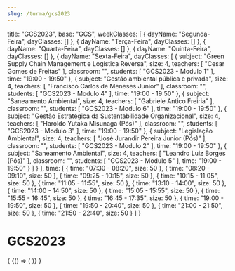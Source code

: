 ```yaml
---
slug: /turma/gcs2023
---
```

  title: "GCS2023",
  base: "GCS",
  weekClasses: [
    {
      dayName: "Segunda-Feira",
      dayClasses: []
    },
    {
      dayName: "Terça-Feira",
      dayClasses: []
    },
    {
      dayName: "Quarta-Feira",
      dayClasses: []
    },
    {
      dayName: "Quinta-Feira",
      dayClasses: []
    },
    {
      dayName: "Sexta-Feira",
      dayClasses: [
        {
          subject: "Green Supply Chain Management e Logística Reversa",
          size: 4,
          teachers: [
            "Cesar Gomes de Freitas"
          ],
          classroom: "",
          students: [
            "GCS2023 - Modulo 1"
          ],
          time: "19:00 - 19:50"
        },
        {
          subject: "Gestão ambiental pública e privada",
          size: 4,
          teachers: [
            "Francisco Carlos de Meneses Junior"
          ],
          classroom: "",
          students: [
            "GCS2023 - Modulo 4"
          ],
          time: "19:00 - 19:50"
        },
        {
          subject: "Saneamento Ambiental",
          size: 4,
          teachers: [
            "Gabriele Antico Freiria"
          ],
          classroom: "",
          students: [
            "GCS2023 - Modulo 6"
          ],
          time: "19:00 - 19:50"
        },
        {
          subject: "Gestão Estratégica da Sustentabilidade Organizacional",
          size: 4,
          teachers: [
            "Haroldo Yutaka Misunaga (Pós)"
          ],
          classroom: "",
          students: [
            "GCS2023 - Modulo 3"
          ],
          time: "19:00 - 19:50"
        },
        {
          subject: "Legislação Ambiental",
          size: 4,
          teachers: [
            "José Jurandir Pereira Junior (Pós)"
          ],
          classroom: "",
          students: [
            "GCS2023 - Modulo 2"
          ],
          time: "19:00 - 19:50"
        },
        {
          subject: "Saneamento Ambiental",
          size: 4,
          teachers: [
            "Leandro Luiz Borges (Pós)"
          ],
          classroom: "",
          students: [
            "GCS2023 - Modulo 5"
          ],
          time: "19:00 - 19:50"
        }
      ]
    }
  ],
  time: [
    {
      time: "07:30 - 08:20",
      size: 50
    },
    {
      time: "08:20 - 09:10",
      size: 50
    },
    {
      time: "09:25 - 10:15",
      size: 50
    },
    {
      time: "10:15 - 11:05",
      size: 50
    },
    {
      time: "11:05 - 11:55",
      size: 50
    },
    {
      time: "13:10 - 14:00",
      size: 50
    },
    {
      time: "14:00 - 14:50",
      size: 50
    },
    {
      time: "15:05 - 15:55",
      size: 50
    },
    {
      time: "15:55 - 16:45",
      size: 50
    },
    {
      time: "16:45 - 17:35",
      size: 50
    },
    {
      time: "19:00 - 19:50",
      size: 50
    },
    {
      time: "19:50 - 20:40",
      size: 50
    },
    {
      time: "21:00 - 21:50",
      size: 50
    },
    {
      time: "21:50 - 22:40",
      size: 50
    }
  ]
}

# GCS2023

<div>
  {
    <BrowserOnly>
      {() => (
        <Grid
          title={data.title}
          weekClasses={data.weekClasses}
          time={data.time}
        />
      )}
    </BrowserOnly>
  }
</div>
